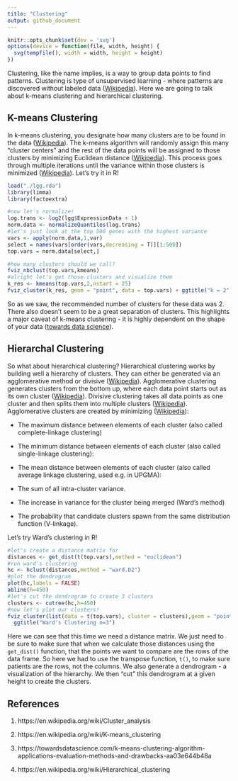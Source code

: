 ---
title: "Clustering"
output: github_document
---

```{r setup, include=FALSE}
knitr::opts_chunk$set(dev = 'svg')
options(device = function(file, width, height) {
  svg(tempfile(), width = width, height = height)
})
```

Clustering, like the name implies, is a way to group data points to find patterns. Clustering is type of unsupervised learning - where patterns are discovered without labeled data ([Wikipedia][1]). Here we are going to talk about k-means clustering and hierarchical clustering. 

## K-means Clustering

In k-means clustering, you designate how many clusters are to be found in the data ([Wikipedia][2]). The k-means algorithm will randomly assign this many "cluster centers" and the rest of the data points will be assigned to those clusters by minimizing Euclidean distance ([Wikipedia][2]). This process goes through multiple iterations until the variance within those clusters is minimized ([Wikipedia][2]). Let's try it in R!

```{r kmean,message=FALSE,warning=FALSE}
load("./lgg.rda")
library(limma)
library(factoextra)

#now let's normalize!
log.trans <- log2(lgg$ExpressionData + 1)
norm.data <- normalizeQuantiles(log.trans)
#let's just look at the top 500 genes with the highest variance
vars <- apply(norm.data,1,var)
select = names(vars[order(vars,decreasing = T)][1:500])
top.vars = norm.data[select,]

#how many clusters should we call?
fviz_nbclust(top.vars,kmeans) 
#alright let's get those clusters and visualize them
k_res <- kmeans(top.vars,2,nstart = 25)
fviz_cluster(k_res, geom = "point", data = top.vars) + ggtitle("k = 2")
```

So as we saw, the recommended number of clusters for these data was 2. There also doesn't seem to be a great separation of clusters. This highlights a major caveat of k-means clustering - it is highly dependent on the shape of your data ([towards data science][3]).

## Hierarchal Clustering

So what about hierarchical clustering? Hierarchical clustering works by building well a hierarchy of clusters. They can either be generated via an agglomerative method or divisive ([Wikipedia][4]). Agglomerative clustering generates clusters from the bottom up, where each data point starts out as its own cluster ([Wikipedia][4]). Divisive clustering takes all data points as one cluster and then splits them into multiple clusters ([Wikipedia][4]). Agglomerative clusters are created by minimizing ([Wikipedia][4]):

- The maximum distance between elements of each cluster (also called complete-linkage clustering)

- The minimum distance between elements of each cluster (also called single-linkage clustering):

- The mean distance between elements of each cluster (also called average linkage clustering, used e.g. in UPGMA):

- The sum of all intra-cluster variance.

- The increase in variance for the cluster being merged (Ward's method)

- The probability that candidate clusters spawn from the same distribution function (V-linkage).

Let's try Ward's clustering in R!

```{r wards,message=FALSE,warning=FALSE}
#let's create a distance matrix for
distances <- get_dist(t(top.vars),method = "euclidean")
#run ward's clustering
hc <- hclust(distances,method = "ward.D2")
#plot the dendrogram
plot(hc,labels = FALSE)
abline(h=450)
#let's cut the dendrogram to create 3 clusters
clusters <- cutree(hc,h=450)
#now let's plot our clusters!
fviz_cluster(list(data = t(top.vars), cluster = clusters),geom = "point")+
  ggtitle("Ward's Clustering n=3")
```

Here we can see that this time we need a distance matrix. We just need to be sure to make sure that when we calculate those distances using the ```get_dist()``` function, that the points we want to compare are the rows of the data frame. So here we had to use the transpose function, ```t()```, to make sure patients are the rows, not the columns. We also generate a dendrogram - a visualization of the hierarchy. We then "cut" this dendrogram at a given height to create the clusters. 

## References

1. https://en.wikipedia.org/wiki/Cluster_analysis

2. https://en.wikipedia.org/wiki/K-means_clustering

3. https://towardsdatascience.com/k-means-clustering-algorithm-applications-evaluation-methods-and-drawbacks-aa03e644b48a

4. https://en.wikipedia.org/wiki/Hierarchical_clustering

[1]: https://en.wikipedia.org/wiki/Cluster_analysis

[2]: https://en.wikipedia.org/wiki/K-

[3]: https://towardsdatascience.com/k-means-clustering-algorithm-applications-evaluation-methods-and-drawbacks-aa03e644b48a

[4]: https://en.wikipedia.org/wiki/Hierarchical_clustering